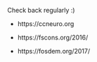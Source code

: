 
Check back regularly :)

- https://ccneuro.org 

- https://fscons.org/2016/

- https://fosdem.org/2017/


